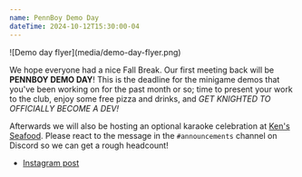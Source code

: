 ```yaml
---
name: PennBoy Demo Day
dateTime: 2024-10-12T15:30:00-04
---
```


<div class="mx-auto max-w-[350px]">![Demo day flyer](media/demo-day-flyer.png)</div>

We hope everyone had a nice Fall Break. Our first meeting back will be **PENNBOY DEMO DAY**! This is the deadline for the minigame demos that you've been working on for the past month or so; time to present your work to the club, enjoy some free pizza and drinks, and _GET KNIGHTED TO OFFICIALLY BECOME A DEV!_

Afterwards we will also be hosting an optional karaoke celebration at [Ken's Seafood](https://maps.app.goo.gl/gfWawTxADMbqHF259). Please react to the message in the `#announcements` channel on Discord so we can get a rough headcount!

- [Instagram post](https://www.instagram.com/p/DA4mFx0ubPg)
